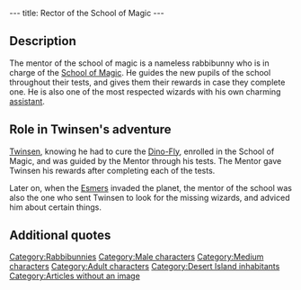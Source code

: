 ---
title: Rector of the School of Magic
---

{{Character|
Name=Mentor of the School of Magic|
Image=DIVERS.gif|
Race=[[Rabbibunny]]|
Gender=Male|
Size=Medium|
Age=Adult}}

{{Quote|
Quote=Welcome, Twinsen. I'd be honored to have you study with us. But even, though you once saved our world, you'll still have to pass the same tests as the other students.|
Character=Mentor of the School of Magic}}

==Description==
The mentor of the school of magic is a nameless rabbibunny who is in charge of the [[School of Magic]]. He guides the new pupils of the school throughout their tests, and gives them their rewards in case they complete one. He is also one of the most respected wizards with his own charming [[Bunny|assistant]].

==Role in Twinsen's adventure==
[[Twinsen]], knowing he had to cure the [[Dino-Fly]], enrolled in the School of Magic, and was guided by the Mentor through his tests. The Mentor gave Twinsen his rewards after completing each of the tests.

Later on, when the [[Esmers]] invaded the planet, the mentor of the school was also the one who sent Twinsen to look for the missing wizards, and adviced him about certain things.

==Additional quotes==
{{Quote|
Quote=You'll obtain the power to heal by passing one of the tests of wizardry. But first you have to enroll. Upon graduation, you get an additional level of magic!|
Character=Mentor of the School of Magic}}
{{Quote|
Quote=To practice for your Blowgun Test, simply go through this door at the back of this room. You'll then have a limited time to shoot all the targets. For the Test of the Balsam, you'll have to fetch me a balsam! It's a rare plant which grows in the desert. For the Test of the Slate, you must go to the island called the Dome of the Slate, a stone's throw away from Citadel Island.|
Character=Mentor of the School of Magic}}
{{Quote|
Quote=Bravo Twinsen. You now bear the title of wizard. I don't have any spare wizard's parade tunics left. But there is a peddler on the island. I'll contact him and ask him to give you one. Go find him. Also, let your beard grow.|
Character=Mentor of the School of Magic}}
{{Quote|
Quote=Listen to me, I must inform you of some very concerning news. Almost all the wizards of Twinsun have disappeared, and no one knows where they are. They must be found and you are the only one who can accomplish this noble task. The school is counting on you, Twinsen!|
Character=Mentor of the School of Magic}}
{{Quote|
Quote=No. Twinsen, only you can save them. But before you confront the Esmers you will have to reinforce your powers. And only the Ball of Sendell can accomplish this.|
Character=Mentor of the School of Magic}}
{{Quote|
Quote=Shortly after FunFrock's disappearance, it was hidden on Citadel Island by the Weather Wizard. He placed it in a cage of ice which he then bound with a powerful spell. According to him, only the power of lightning is capable of freeing the ball.|
Character=Mentor of the School of Magic}}
{{Quote|
Quote=You must go your way, Twinsen. The Esmers begin to be less numerous. It looks like they are gathering by the temple of Bù, you should go take a look.|
Character=Mentor of the School of Magic}}
{{Quote|
Quote=Ohhh...I am definetely getting too old for these acrobatics!|
Character=Mentor of the School of Magic}}

[[Category:Rabbibunnies]]
[[Category:Male characters]]
[[Category:Medium characters]]
[[Category:Adult characters]]
[[Category:Desert Island inhabitants]]
[[Category:Articles without an image]]